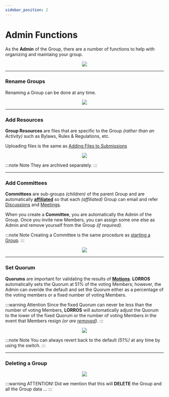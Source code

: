 ```yaml
---
sidebar_position: 2
---
```



# Admin Functions

As the **Admin** of the Group, there are a number of functions to help with organizing and maintaing your group.

<center>
	<img src={useBaseUrl('/img/administration/admin-1.jpg')} />
</center>

---

### Rename Groups

Renaming a Group can be done at any time.

<center>
	<img src={useBaseUrl('/img/administration/rename-1.gif')} />
</center>

---

### Add Resources

**Group Resources** are files that are specific to the Group _(rather than an Activity)_ such as Bylaws, Rules & Regulations, etc.

Uploading files is the same as [Adding Files to Submissions](../../docs/started/generalUsage#add-files-to-submissions)

<center>
	<img src={useBaseUrl('/img/administration/resources-1.gif')} />
</center>

:::note Note
They are archived separately.
:::

---

### Add Committees

**Committees** are sub-groups _(children)_ of the parent Group and are automatically [**affiliated**](../groups/affiliates) so that each _(affiliated)_ Group can email and refer [Discussions](../discussions/extend#refer-a-discussion) and [Meetings](../meetings/motions#referral-motion).

When you create a **Committee**, you are automatically the Admin of the Group. Once you invite new Members, you can assign some one else as Admin and remove yourself from the Group _(if required)_.

:::note Note
Creating a Committee is the same procedure as [starting a Group](../groups/groups#start-a-group).
:::

<center>
	<img src={useBaseUrl('/img/administration/newCommittee-1.gif')} />
</center>

---

### Set Quorum

**Quorums** are important for validating the results of [**Motions**](../meetings/motions). **LORROS** automatically sets the Quorum at 51% of the voting Members; however, the Admin can overide the default and set the Quorum either as a percentage of the voting members or a fixed number of voting Members.

:::warning Attention
Since the fixed Quorum can never be less than the number of voting Members, **LORROS** will automatically adjust the Quorum to the lower of the fixed Quorum or the number of voting Members in the event that Members resign _(or are [removed](../groups/members#remove-member))_.
:::

<center>
	<img src={useBaseUrl('/img/administration/quorum-1.gif')} />
</center>

:::note Note
You can always revert back to the default _(51%)_ at any time by using the switch.
:::

---

### Deleting a Group

<center>
	<img src={useBaseUrl('/img/administration/admin-6.jpg')} />
</center>

:::warning ATTENTION!
Did we mention that this will **DELETE** the Group and all the Group data ...
:::
